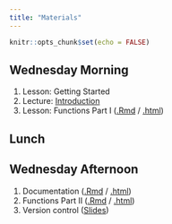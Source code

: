 ```yaml
---
title: "Materials"
---
```


```r
knitr::opts_chunk$set(echo = FALSE)
```

## Wednesday Morning

1. Lesson: Getting Started
2. Lecture: [Introduction](DayOne/introduction.html){target="_blank"}
3. Lesson: Functions Part I ([.Rmd](DayOne/Functions-part1.Rmd){target="_blank"} / [.html](DayOne/Functions-part1.html){target="_blank"})

## Lunch

## Wednesday Afternoon

1. Documentation ([.Rmd](DayOne/Documentation.Rmd){target="_blank"} / [.html](DayOne/Documentation.html){target="_blank"})
2. Functions Part II ([.Rmd](DayOne/Functions-part2.Rmd){target="_blank"} / [.html](DayOne/Functions-part2.html){target="_blank"})
3. Version control ([Slides](DayOne/git.html){target="_blank"})
